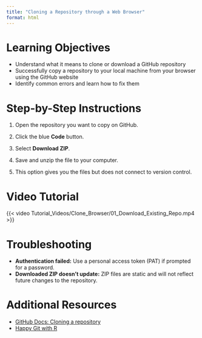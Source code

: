 ```yaml
---
title: "Cloning a Repository through a Web Browser"
format: html
---
```


# Learning Objectives {.unnumbered}

-   Understand what it means to clone or download a GitHub repository
-   Successfully copy a repository to your local machine from your browser using the GitHub website
-   Identify common errors and learn how to fix them

# Step-by-Step Instructions {.unnumbered}

1.  Open the repository you want to copy on GitHub.

2.  Click the blue **Code** button.

3.  Select **Download ZIP**.

4.  Save and unzip the file to your computer.

5.  This option gives you the files but does not connect to version control.

# Video Tutorial {.unnumbered}

{{< video Tutorial_Videos/Clone_Browser/01_Download_Existing_Repo.mp4 >}}

# Troubleshooting {.unnumbered}

-   **Authentication failed:** Use a personal access token (PAT) if prompted for a password.
-   **Downloaded ZIP doesn’t update:** ZIP files are static and will not reflect future changes to the repository.

# Additional Resources {.unnumbered}

-   [GitHub Docs: Cloning a repository](https://docs.github.com/en/repositories/creating-and-managing-repositories/cloning-a-repository)
-   [Happy Git with R](https://happygitwithr.com)
